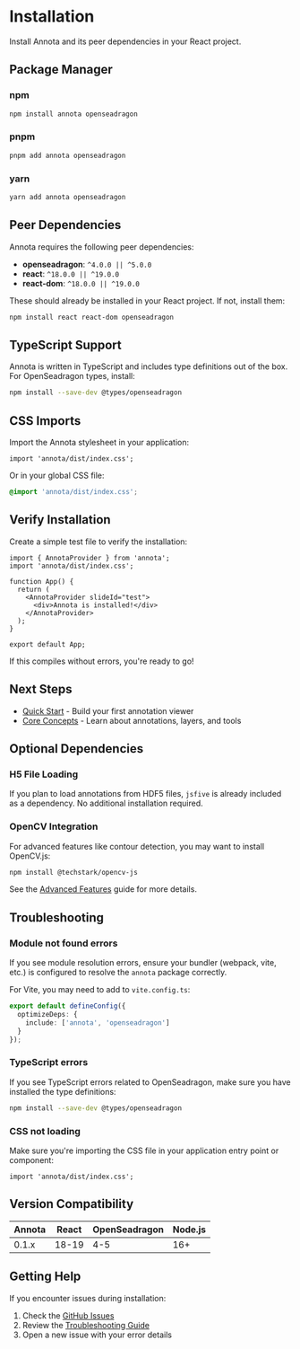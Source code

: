 # Installation

Install Annota and its peer dependencies in your React project.

## Package Manager

### npm

```bash
npm install annota openseadragon
```

### pnpm

```bash
pnpm add annota openseadragon
```

### yarn

```bash
yarn add annota openseadragon
```

## Peer Dependencies

Annota requires the following peer dependencies:

- **openseadragon**: `^4.0.0 || ^5.0.0`
- **react**: `^18.0.0 || ^19.0.0`
- **react-dom**: `^18.0.0 || ^19.0.0`

These should already be installed in your React project. If not, install them:

```bash
npm install react react-dom openseadragon
```

## TypeScript Support

Annota is written in TypeScript and includes type definitions out of the box. For OpenSeadragon types, install:

```bash
npm install --save-dev @types/openseadragon
```

## CSS Imports

Import the Annota stylesheet in your application:

```tsx
import 'annota/dist/index.css';
```

Or in your global CSS file:

```css
@import 'annota/dist/index.css';
```

## Verify Installation

Create a simple test file to verify the installation:

```tsx
import { AnnotaProvider } from 'annota';
import 'annota/dist/index.css';

function App() {
  return (
    <AnnotaProvider slideId="test">
      <div>Annota is installed!</div>
    </AnnotaProvider>
  );
}

export default App;
```

If this compiles without errors, you're ready to go!

## Next Steps

- [Quick Start](/docs/getting-started/quick-start) - Build your first annotation viewer
- [Core Concepts](/docs/getting-started/concepts) - Learn about annotations, layers, and tools

## Optional Dependencies

### H5 File Loading

If you plan to load annotations from HDF5 files, `jsfive` is already included as a dependency. No additional installation required.

### OpenCV Integration

For advanced features like contour detection, you may want to install OpenCV.js:

```bash
npm install @techstark/opencv-js
```

See the [Advanced Features](/docs/guides/advanced) guide for more details.

## Troubleshooting

### Module not found errors

If you see module resolution errors, ensure your bundler (webpack, vite, etc.) is configured to resolve the `annota` package correctly.

For Vite, you may need to add to `vite.config.ts`:

```ts
export default defineConfig({
  optimizeDeps: {
    include: ['annota', 'openseadragon']
  }
});
```

### TypeScript errors

If you see TypeScript errors related to OpenSeadragon, make sure you have installed the type definitions:

```bash
npm install --save-dev @types/openseadragon
```

### CSS not loading

Make sure you're importing the CSS file in your application entry point or component:

```tsx
import 'annota/dist/index.css';
```

## Version Compatibility

| Annota | React | OpenSeadragon | Node.js |
|--------|-------|---------------|---------|
| 0.1.x  | 18-19 | 4-5          | 16+     |

## Getting Help

If you encounter issues during installation:

1. Check the [GitHub Issues](https://github.com/bitroc-ai/annota/issues)
2. Review the [Troubleshooting Guide](/docs/guides/troubleshooting)
3. Open a new issue with your error details
